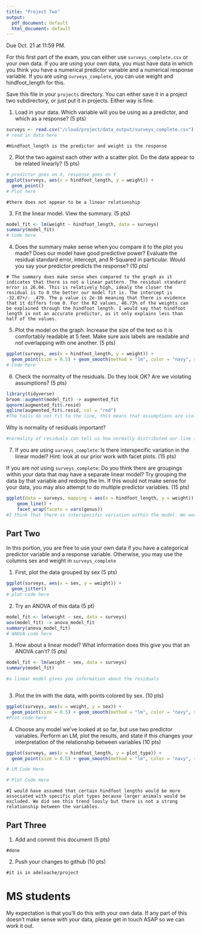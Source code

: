 ```yaml
---
title: "Project Two"
output:
  pdf_document: default
  html_document: default
---
```


Due Oct. 21 at 11:59 PM. 

For this first part of the exam, you can either use `surveys_complete.csv` or your own data. If you are using your own data, you must have data in which you think you have a numerical predictor variable and a numerical response variable. If you are using `surveys_complete`, you can use weight and hindfoot_length for this.

Save this file in your `projects` directory. You can either save it in a project two subdirectory, or just put it in projects. Either way is fine.


1) Load in your data. Which variable will you be using as a predictor, and which as a response? (5 pts)

```r
surveys <- read.csv("/cloud/project/data_output/surveys_complete.csv")
# read in data here
```

```
#Hindfoot_length is the predictor and weight is the response 
```

2) Plot the two against each other with a scatter plot. Do the data appear to be related linearly? (5 pts)


```r
# predictor goes on X, response goes on Y
ggplot(surveys, aes(x = hindfoot_length, y = weight)) + 
  geom_point()
# Plot here
```

```
#there does not appear to be a linear relationship 
```


3) Fit the linear model. View the summary. (5 pts)


```r
model_fit <- lm(weight ~ hindfoot_length, data = surveys)
summary(model_fit)
# Code here
```

4) Does the summary make sense when you compare it to the plot you made? Does our model have good predictive power? Evaluate the residual standard error, intercept, and R-Squared in particular. Would you say your predictor predicts the response?  (10 pts)


```
# The summary does make sense when compared to the graph as it indicates that there is not a linear pattern. The residual standard error is 26.04. This is relatively high, idealy the closer the residual is to 0 the better our model fit is. The intercept is -32.87+/- .479. The p value is 2e-16 meaning that there is evidence that it differs from 0. For the R2 values, 46.73% of the weights can be explained through the hindfoot length. I would say that hindfoot length is not an accurate predictor, as it only explains less than half of the values. 
```


5) Plot the model on the graph. Increase the size of the text so it is comfortably readable at 5 feet. Make sure axis labels are readable and not overlapping with one another. (5 pts)

```r
ggplot(surveys, aes(x = hindfoot_length, y = weight)) + 
  geom_point(size = 0.5) + geom_smooth(method = "lm", color = "navy", size = 0.5, fill = "deeppink4") + labs(x = "Hindfoot length", y = "Weight")
# Code here
```


6) Check the normality of the residuals. Do they look OK? Are we violating assumptions? (5 pts)

```r
library(tidyverse)
broom::augment(model_fit) -> augmented_fit
qqnorm(augmented_fit$.resid)
qqline(augmented_fit$.resid, col = "red")
#The tails do not fit to the line, this means that assumptions are violated and the data is not normally distributed. 

```

Why is normality of residuals important? 

```r

#normality of residuals can tell us how normally distributed our line is 
```

7) If you are using `surveys_complete`: Is there interspecific variation in the linear model? Hint: look at our prior work with facet plots. (15 pts) 

If you are *not* using  `surveys_complete`: Do you think there are groupings within your data that may have a separate linear model? Try grouping the data by that variable and redoing the lm. If this would not make sense for your data, you may also attempt to do multiple predictor variables. (15 pts)

```r
ggplot(data = surveys, mapping = aes(x = hindfoot_length, y = weight)) +
    geom_line() +
    facet_wrap(facets = vars(genus))
#I think that there is interspecific variation within the model. We would expect different species to have different relationships between hindfoot length and weight. 
```

## Part Two

In this portion, you are free to use your own data if you have a categorical predictor variable and a response variable. Otherwise, you may use the columns sex and weight in `surveys_complete`

1) First, plot the data grouped by sex (5 pts)

```r
ggplot(surveys, aes(x = sex, y = weight)) + 
  geom_jitter()
# plot code here
```

2) Try an ANOVA of this data (5 pt)

```r
model_fit <- lm(weight ~ sex, data = surveys)
aov(model_fit) -> anova_model_fit
summary(anova_model_fit)
# ANOVA code here
```

3) How about a linear model? What information does this give you that an ANOVA can't? (5 pts)


```r
model_fit <- lm(weight ~ sex, data = surveys)
summary(model_fit)

#a linear model gives you information about the residuals 
```

```
```

3) Plot the lm with the data, with points colored by sex. (10 pts)


```r
ggplot(surveys, aes(x = weight, y = sex)) + 
  geom_point(size = 0.5) + geom_smooth(method = "lm", color = "navy", size = 0.5, fill = "deeppink4") + labs(x = "Weight", y = "Sex") + geom_jitter()
#Plot code here
```

4) Choose any model we've looked at so far, but use two predictor variables. Perform an LM, plot the results, and state if this changes your interpretation of the relationship between variables (10 pts)

```r
ggplot(surveys, aes(x = hindfoot_length, y = plot_type)) + 
  geom_point(size = 0.5) + geom_smooth(method = "lm", color = "navy", size = 0.5, fill = "deeppink4") + labs(x = "Hindfoot length", y = "Plot type") + geom_jitter()

# LM Code Here 
```

```r
# Plot Code Here 
```

```
#I would have assumed that certain hindfoot lengths would be more associated with specific plot types because larger animals would be excluded. We did see this trend loosly but there is not a strong relationship between the variables. 
```

## Part Three


1) Add and commit this document (5 pts)

```
#done
```

2) Push your changes to github (10 pts)

```
#it is in adeloache/project 
```



# MS students

My expectation is that you'll do this with your own data. If any part of this doesn't make sense with your data, please get in touch ASAP so we can work it out.
